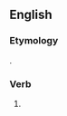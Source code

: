 ==English==

===Etymology===
{{suffix|behold|est|lang=en}}.

===Verb===
{{head|en|verb form}}

# {{en-archaic second-person singular of|behold|lang=en}}